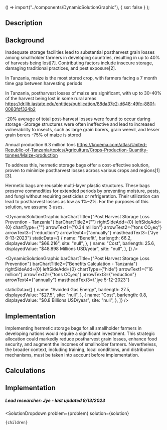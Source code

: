 
  () => import("../components/DynamicSolutionGraphic"),
  { ssr: false }
);


## Description


## Background

Inadequate storage facilities lead to substantial postharvest grain losses among smallholder farmers in developing countries, resulting in up to 40% of harvests being lost[7]. Contributing factors include insecure storage, damaging traditional practices, and pest exposure[2]. 

In Tanzania, maize is the most stored crop, with farmers facing a 7 month time gap between harvesting periods

In Tanzania, postharvest losses of maize are significant, with up to 30-40% of the harvest being lost in some rural areas https://dr.lib.iastate.edu/entities/publication/88da37e2-d648-49fc-880f-0083fdf324b2 

-20% average of total post-harvest losses were found to occur during storage 
-Storage structures were often ineffective and lead to increased vulnerability to insects, such as large grain borers, grain weevil, and lesser grain borers
-75% of maize is stored

Annual production 6.3 million tons
https://knoema.com/atlas/United-Republic-of-Tanzania/topics/Agriculture/Crops-Production-Quantity-tonnes/Maize-production

To address this, hermetic storage bags offer a cost-effective solution, proven to minimize postharvest losses across various crops and regions[1][3].


Hermetic bags are reusable multi-layer plastic structures. These bags preserve commodities for extended periods by preventing moisture, pests, and fungi without requiring pesticides or refrigeration. Their utilization can lead to postharvest losses as low as 1%–2%. For the purposes of this solution, we assume 3 uses.

<DynamicSolutionGraphic
  barChartTitle={"Post Harvest Storage Loss Prevention - Tanzania"}
  barChartTitle2={""}
  rightSideAdd={0}
  leftSideAdd={0}
  chartType={""}
  arrowText1={"0.34 million"}
  arrowText2={"tons CO₂eq"}
  arrowText3={"reduction"}
  arrowText4={"annually"}
  mastheadText3={"Jye 8-13-2023"}
 staticData={[
    {
     name: "Benefit",
      barlength: 66.2,
      displayedValue: "$66.216",
      site: "null",
    },
    {
      name: "Cost",
      barlength: 25.6,
      displayedValue: "$48.898 Millions USD/year",
      site: "null",
    },
  ]}
/>

<DynamicSolutionGraphic
  barChartTitle={"Post Harvest Storage Loss Prevention"}
  barChartTitle2={"Benefits Calculation - Tanzania"}
  rightSideAdd={0}
  leftSideAdd={0}
  chartType={"hide"}
  arrowText1={"16 million"}
  arrowText2={"tons CO₂eq"}
  arrowText3={"reduction"}
  arrowText4={"annually"}
  mastheadText3={"jye 5-12-2023"}
  
  
  staticData={[
    {
      name: "Avoided Gas Energy",
      barlength: 27.5,
      displayedValue: "$27.5",
      site: "null",
    },
    {
      name: "Cost",
      barlength: 0.8,
      displayedValue: "$0.8 Billions USD/year",
      site: "null",
    },
  ]}
/>

## Implementation

Implementing hermetic storage bags for all smallholder farmers in developing nations would require a significant investment. This strategic allocation could markedly reduce postharvest grain losses, enhance food security, and augment the incomes of smallholder farmers. Nevertheless, the broader context, including training, local conditions, and distribution mechanisms, must be taken into account before implementation.







## Calculations


## Implementation


##### Lead researcher: Jye - last updated 8/13/2023



  <SolutionDropdown 
    problem={problem} 
    solution={solution}
  >
    {children}
  </SolutionDropdown>